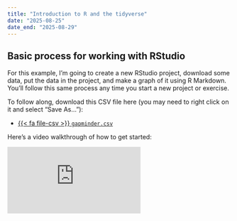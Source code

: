```yaml
---
title: "Introduction to R and the tidyverse"
date: "2025-08-25"
date_end: "2025-08-29"
---
```


## Basic process for working with RStudio

For this example, I'm going to create a new RStudio project, download some data, put the data in the project, and make a graph of it using R Markdown. You'll follow this same process any time you start a new project or exercise.

To follow along, download this CSV file here (you may need to right click on it and select "Save As…"):

- [{{< fa file-csv >}} `gapminder.csv`](/files/data/package_data/gapminder.csv)

Here's a video walkthrough of how to get started:

<div class="ratio ratio-16x9">
<iframe src="https://www.youtube.com/embed/kXlZbDZpfR0" allow="accelerometer; autoplay; encrypted-media; gyroscope; picture-in-picture" allowfullscreen="" frameborder="0"></iframe>
</div>
